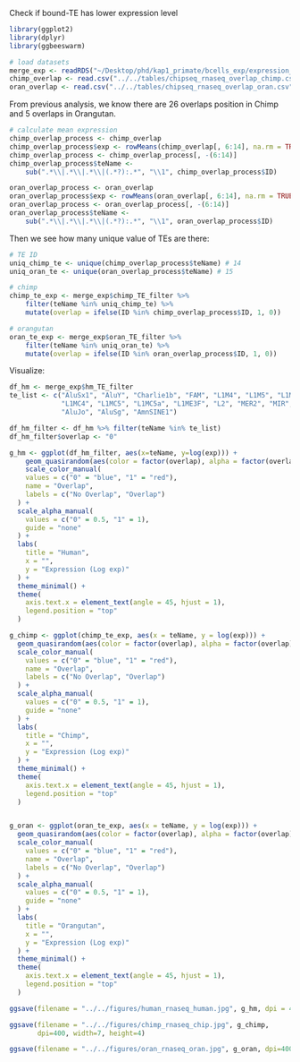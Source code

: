 Check if bound-TE has lower expression level

```r
library(ggplot2)
library(dplyr)
library(ggbeeswarm)
```


```r
# load datasets
merge_exp <- readRDS("~/Desktop/phd/kap1_primate/bcells_exp/expression_merge.rds")
chimp_overlap <- read.csv("../../tables/chipseq_rnaseq_overlap_chimp.csv")
oran_overlap <- read.csv("../../tables/chipseq_rnaseq_overlap_oran.csv")
```

From previous analysis, we know there are 26 overlaps position in Chimp and 5 overlaps in Orangutan.

```r
# calculate mean expression 
chimp_overlap_process <- chimp_overlap
chimp_overlap_process$exp <- rowMeans(chimp_overlap[, 6:14], na.rm = TRUE)
chimp_overlap_process <- chimp_overlap_process[, -(6:14)]
chimp_overlap_process$teName <- 
    sub(".*\\|.*\\|.*\\|(.*?):.*", "\\1", chimp_overlap_process$ID)

oran_overlap_process <- oran_overlap
oran_overlap_process$exp <- rowMeans(oran_overlap[, 6:14], na.rm = TRUE)
oran_overlap_process <- oran_overlap_process[, -(6:14)]
oran_overlap_process$teName <- 
    sub(".*\\|.*\\|.*\\|(.*?):.*", "\\1", oran_overlap_process$ID)

```

Then we see how many unique value of TEs are there:
```r
# TE ID
uniq_chimp_te <- unique(chimp_overlap_process$teName) # 14
uniq_oran_te <- unique(oran_overlap_process$teName) # 15
```


```r
# chimp
chimp_te_exp <- merge_exp$chimp_TE_filter %>%
    filter(teName %in% uniq_chimp_te) %>%
    mutate(overlap = ifelse(ID %in% chimp_overlap_process$ID, 1, 0))

# orangutan
oran_te_exp <- merge_exp$oran_TE_filter %>%
    filter(teName %in% uniq_oran_te) %>%
    mutate(overlap = ifelse(ID %in% oran_overlap_process$ID, 1, 0))
```

Visualize:
```r
df_hm <- merge_exp$hm_TE_filter
te_list <- c("AluSx1", "AluY", "Charlie1b", "FAM", "L1M4", "L1M5", "L1MC1",
             "L1MC4", "L1MC5", "L1MC5a", "L1ME3F", "L2", "MER2", "MIR", "MIRb", 
             "AluJo", "AluSg", "AmnSINE1")

df_hm_filter <- df_hm %>% filter(teName %in% te_list)
df_hm_filter$overlap <- "0"

g_hm <- ggplot(df_hm_filter, aes(x=teName, y=log(exp))) +
    geom_quasirandom(aes(color = factor(overlap), alpha = factor(overlap)), size = 2) +
    scale_color_manual(
    values = c("0" = "blue", "1" = "red"), 
    name = "Overlap",
    labels = c("No Overlap", "Overlap")
  ) +
  scale_alpha_manual(
    values = c("0" = 0.5, "1" = 1), 
    guide = "none" 
  ) +
  labs(
    title = "Human",
    x = "",
    y = "Expression (Log exp)"
  ) +
  theme_minimal() +
  theme(
    axis.text.x = element_text(angle = 45, hjust = 1), 
    legend.position = "top"
  )
```


```r
g_chimp <- ggplot(chimp_te_exp, aes(x = teName, y = log(exp))) +
  geom_quasirandom(aes(color = factor(overlap), alpha = factor(overlap)), size = 2) +
  scale_color_manual(
    values = c("0" = "blue", "1" = "red"), 
    name = "Overlap",
    labels = c("No Overlap", "Overlap")
  ) +
  scale_alpha_manual(
    values = c("0" = 0.5, "1" = 1), 
    guide = "none" 
  ) +
  labs(
    title = "Chimp",
    x = "",
    y = "Expression (Log exp)"
  ) +
  theme_minimal() +
  theme(
    axis.text.x = element_text(angle = 45, hjust = 1), 
    legend.position = "top"
  )


g_oran <- ggplot(oran_te_exp, aes(x = teName, y = log(exp))) +
  geom_quasirandom(aes(color = factor(overlap), alpha = factor(overlap)), size = 2) +
  scale_color_manual(
    values = c("0" = "blue", "1" = "red"), 
    name = "Overlap",
    labels = c("No Overlap", "Overlap")
  ) +
  scale_alpha_manual(
    values = c("0" = 0.5, "1" = 1), 
    guide = "none" 
  ) +
  labs(
    title = "Orangutan",
    x = "",
    y = "Expression (Log exp)"
  ) +
  theme_minimal() +
  theme(
    axis.text.x = element_text(angle = 45, hjust = 1), 
    legend.position = "top"
  )

```

```r
ggsave(filename = "../../figures/human_rnaseq_human.jpg", g_hm, dpi = 400, width = 12, height=4)

ggsave(filename = "../../figures/chimp_rnaseq_chip.jpg", g_chimp,
       dpi=400, width=7, height=4)

ggsave(filename = "../../figures/oran_rnaseq_oran.jpg", g_oran, dpi=400, width=4, height=4)
```

